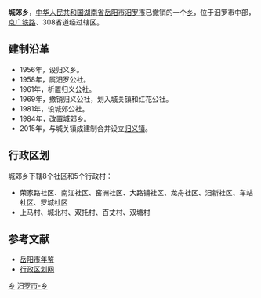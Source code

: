 {{中国乡级行政区<!---乡级行政区专用模板--->
|行政区全称 = 城郊乡
|景观照片文件名 = 
|景观照片描述 = 
|位置图文件名 = 
|位置图描述 = 
|汉语拼音 = 
|通用拼音 = 
|上级行政区 = [[湖南省|湖南省]][[岳阳市|岳阳市]][[汨罗市|汨罗市]]
|行政区类别 = 乡
|行政区划代码 = 430681200
|建置时间 = 1984年
|政府驻地 = 上马村
|地理坐标 = 
|毗邻 = 
|行政区划 = 13
|村委会 = 5
|居委会 = 8
|总面积 = 27.5平方公里
|户籍人口 = 3.1万
|户籍人口年份 = 2009
|常住人口 = 
|常住人口年份 = 
|人口密度 = 
|GDP = 
|GDP年份 = 
|邮政编码 =  
|电话区号 = 
|时区 = UTC+8（[[东八区|东八区]]）
|官方网站 = 
|网站名称 = 
}}
'''城郊乡'''，[[中华人民共和国|中华人民共和国]][[湖南省|湖南省]][[岳阳市|岳阳市]][[汨罗市|汨罗市]]已撤销的一个[[乡级行政区|乡]]，位于汨罗市中部，[[京广铁路|京广铁路]]、308省道经过辖区。

==建制沿革==
*1956年，设归义乡。
*1958年，属汨罗公社。
*1961年，析置归义公社。
*1969年，撤销归义公社，划入城关镇和红花公社。
*1981年，设城郊公社。
*1984年，改置城郊乡。
*2015年，与城关镇成建制合并设立[[归义镇_(汨罗市)|归义镇]]。

==行政区划==
城郊乡下辖8个社区和5个行政村：
*荣家路社区、南江社区、窑洲社区、大路铺社区、龙舟社区、汨新社区、车站社区、罗城社区
*上马村、城北村、双托村、百丈村、双塘村

==参考文献==
*[http://www.yysqw.gov.cn/Html/10/1/34/4/4209467632.html 岳阳市年鉴]{{dead link|date=2017年12月 |bot=InternetArchiveBot |fix-attempted=yes }}
*[http://www.xzqh.org/html/2011/0615/25061.html 行政区划网]{{dead link|date=2017年12月 |bot=InternetArchiveBot |fix-attempted=yes }}

{{湖南小作品}}
{{汨罗市行政区划}}

[[Category:汨罗市行政区划|乡]]
[[Category:岳阳乡镇|汨罗市-乡]]